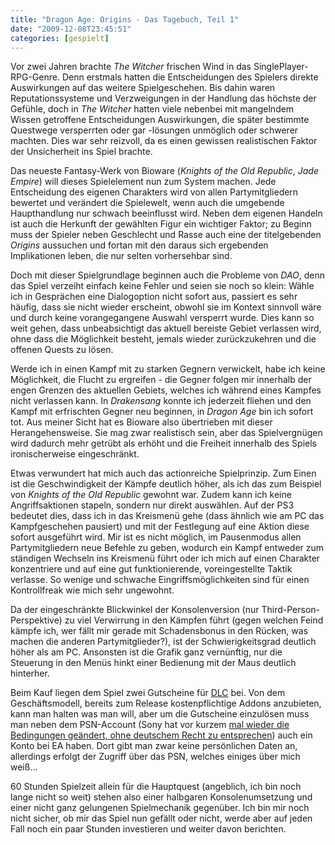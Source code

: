 ```yaml
---
title: "Dragon Age: Origins - Das Tagebuch, Teil 1"
date: "2009-12-08T23:45:51"
categories: [gespielt]
---
```


Vor zwei Jahren brachte *The Witcher* frischen Wind in das SinglePlayer-RPG-Genre. Denn erstmals hatten die Entscheidungen des Spielers direkte Auswirkungen auf das weitere Spielgeschehen. Bis dahin waren Reputationssysteme und Verzweigungen in der Handlung das höchste der Gefühle, doch in *The Witcher* hatten viele nebenbei mit mangelndem Wissen getroffene Entscheidungen Auswirkungen, die später bestimmte Questwege versperrten oder gar -lösungen unmöglich oder schwerer machten. Dies war sehr reizvoll, da es einen gewissen realistischen Faktor der Unsicherheit ins Spiel brachte.

Das neueste Fantasy-Werk von Bioware (*Knights of the Old Republic*, *Jade Empire*) will dieses Spielelement nun zum System machen. Jede Entscheidung des eigenen Charakters wird von allen Partymitgliedern bewertet und verändert die Spielewelt, wenn auch die umgebende Haupthandlung nur schwach beeinflusst wird. Neben dem eigenen Handeln ist auch die Herkunft der gewählten Figur ein wichtiger Faktor; zu Beginn muss der Spieler neben Geschlecht und Rasse auch eine der titelgebenden *Origins* aussuchen und fortan mit den daraus sich ergebenden Implikationen leben, die nur selten vorhersehbar sind.

Doch mit dieser Spielgrundlage beginnen auch die Probleme von *DAO*, denn das Spiel verzeiht einfach keine Fehler und seien sie noch so klein: Wähle ich in Gesprächen eine Dialogoption nicht sofort aus, passiert es sehr häufig, dass sie nicht wieder erscheint, obwohl sie im Kontext sinnvoll wäre und durch keine vorangegangene Auswahl versperrt wurde. Dies kann so weit gehen, dass unbeabsichtigt das aktuell bereiste Gebiet verlassen wird, ohne dass die Möglichkeit besteht, jemals wieder zurückzukehren und die offenen Quests zu lösen.

Werde ich in einen Kampf mit zu starken Gegnern verwickelt, habe ich keine Möglichkeit, die Flucht zu ergreifen - die Gegner folgen mir innerhalb der engen Grenzen des aktuellen Gebiets, welches ich während eines Kampfes nicht verlassen kann. In *Drakensang* konnte ich jederzeit fliehen und den Kampf mit erfrischten Gegner neu beginnen, in *Dragon Age* bin ich sofort tot. Aus meiner Sicht hat es Bioware also übertrieben mit dieser Herangehensweise. Sie mag zwar realistisch sein, aber das Spielvergnügen wird dadurch mehr getrübt als erhöht und die Freiheit innerhalb des Spiels ironischerweise eingeschränkt.

Etwas verwundert hat mich auch das actionreiche Spielprinzip. Zum Einen ist die Geschwindigkeit der Kämpfe deutlich höher, als ich das zum Beispiel von *Knights of the Old Republic* gewohnt war. Zudem kann ich keine Angriffsaktionen stapeln, sondern nur direkt auswählen. Auf der PS3 bedeutet dies, dass ich in das Kreismenü gehe (dass ähnlich wie am PC das Kampfgeschehen pausiert) und mit der Festlegung auf eine Aktion diese sofort ausgeführt wird. Mir ist es nicht möglich, im Pausenmodus allen Partymitgliedern neue Befehle zu geben, wodurch ein Kampf entweder zum ständigen Wechseln ins Kreismenü führt oder ich mich auf einen Charakter konzentriere und auf eine gut funktionierende, voreingestellte Taktik verlasse. So wenige und schwache Eingriffsmöglichkeiten sind für einen Kontrollfreak wie mich sehr ungewohnt.

Da der eingeschränkte Blickwinkel der Konsolenversion (nur Third-Person-Perspektive) zu viel Verwirrung in den Kämpfen führt (gegen welchen Feind kämpfe ich, wer fällt mir gerade mit Schadensbonus in den Rücken, was machen die anderen Partymitglieder?), ist der Schwierigkeitsgrad deutlich höher als am PC. Ansonsten ist die Grafik ganz vernünftig, nur die Steuerung in den Menüs hinkt einer Bedienung mit der Maus deutlich hinterher.

Beim Kauf liegen dem Spiel zwei Gutscheine für [DLC](http://de.wikipedia.org/wiki/Add-on#Download_Content) bei. Von dem Geschäftsmodell, bereits zum Release kostenpflichtige Addons anzubieten, kann man halten was man will, aber um die Gutscheine einzulösen muss man neben dem PSN-Account (Sony hat vor kurzem [mal wieder die Bedingungen geändert, ohne deutschem Recht zu entsprechen](/blog/2008/10/19/der-glaserne-konsolenbesitzer/)) auch ein Konto bei EA haben. Dort gibt man zwar keine persönlichen Daten an, allerdings erfolgt der Zugriff über das PSN, welches einiges über mich weiß...

60 Stunden Spielzeit allein für die Hauptquest (angeblich, ich bin noch lange nicht so weit) stehen also einer halbgaren Konsolenumsetzung und einer nicht ganz gelungenen Spielmechanik gegenüber. Ich bin mir noch nicht sicher, ob mir das Spiel nun gefällt oder nicht, werde aber auf jeden Fall noch ein paar Stunden investieren und weiter davon berichten.
